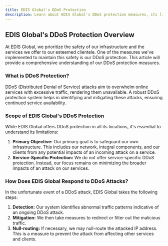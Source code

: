 ```yaml
---
title: EDIS Global's DDoS Protection
description: Learn about EDIS Global's DDoS protection measures, its limitations, and how it works to ensure the safety of our network and minimize disruptions for clients.
---
```



## **EDIS Global's DDoS Protection Overview**

At EDIS Global, we prioritize the safety of our infrastructure and the services we offer to our esteemed clientele. One of the measures we've implemented to maintain this safety is our DDoS protection. This article will provide a comprehensive understanding of our DDoS protection measures.

### **What is DDoS Protection?**

DDoS (Distributed Denial of Service) attacks aim to overwhelm online services with excessive traffic, rendering them unavailable. A robust DDoS protection system helps in identifying and mitigating these attacks, ensuring continued service availability.

### **Scope of EDIS Global's DDoS Protection**

While EDIS Global offers DDoS protection in all its locations, it's essential to understand its limitations:

1. **Primary Objective:** Our primary goal is to safeguard our own infrastructure. This includes our network, integral components, and our clients from any potential impacts of an incoming attack on a service.
2. **Service-Specific Protection:** We do not offer service-specific DDoS protection. Instead, our focus remains on minimizing the broader impacts of an attack on our services.

<CtaButton
  label='Advisory Notice: Clients at High Risk of DDoS Attacks'
  link='./advisory-for-high-risk-clients.mdx'
/>

### **How Does EDIS Global Respond to DDoS Attacks?**

In the unfortunate event of a DDoS attack, EDIS Global takes the following steps:

1. **Detection:** Our system identifies abnormal traffic patterns indicative of an ongoing DDoS attack.
2. **Mitigation:** We then take measures to redirect or filter out the malicious traffic.
3. **Null-routing:** If necessary, we may null-route the attacked IP address. This is a measure to prevent the attack from affecting other services and clients.
